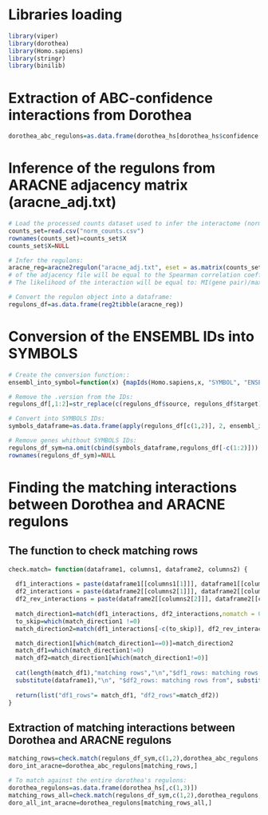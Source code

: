 # Libraries loading

```r
library(viper)
library(dorothea)
library(Homo.sapiens)
library(stringr)
library(binilib)
```

# Extraction of ABC-confidence interactions from Dorothea

```r
dorothea_abc_regulons=as.data.frame(dorothea_hs[dorothea_hs$confidence %in% c("A", "B", "C"), c(1,3)])
```
# Inference of the regulons from ARACNE adjacency matrix (aracne_adj.txt)

```r
# Load the processed counts dataset used to infer the interactome (norm_counts.csv: 10209 genes x 6 samples):
counts_set=read.csv("norm_counts.csv")
rownames(counts_set)=counts_set$X
counts_set$X=NULL

# Infer the regulons:
aracne_reg=aracne2regulon("aracne_adj.txt", eset = as.matrix(counts_set), format = "3col") # The Mode of Regulation (MoR) between each gene pair 
# of the adjacency file will be equal to the Spearman correlation coefficient between these genes. 
# The likelihood of the interaction will be equal to: MI(gene pair)/max(MI).

# Convert the regulon object into a dataframe:
regulons_df=as.data.frame(reg2tibble(aracne_reg))
```

# Conversion of the ENSEMBL IDs into SYMBOLS

```r
# Create the conversion function::
ensembl_into_symbol=function(x) {mapIds(Homo.sapiens,x, "SYMBOL", "ENSEMBL", multiVals = "first")}

# Remove the .version from the IDs:
regulons_df[,1:2]=str_replace(c(regulons_df$source, regulons_df$target), pattern = ".[0-9]+$", replacement = "")

# Convert into SYMBOLS IDs:
symbols_dataframe=as.data.frame(apply(regulons_df[c(1,2)], 2, ensembl_into_symbol))

# Remove genes whithout SYMBOLS IDs:
regulons_df_sym=na.omit(cbind(symbols_dataframe,regulons_df[-c(1:2)]))
rownames(regulons_df_sym)=NULL
```

# Finding the matching interactions between Dorothea and ARACNE regulons

## The function to check matching rows

```r
check.match= function(dataframe1, columns1, dataframe2, columns2) {
  
  df1_interactions = paste(dataframe1[[columns1[1]]], dataframe1[[columns1[2]]])
  df2_interactions = paste(dataframe2[[columns2[1]]], dataframe2[[columns2[2]]])
  df2_rev_interactions = paste(dataframe2[[columns2[2]]], dataframe2[[columns2[1]]])
  
  match_direction1=match(df1_interactions, df2_interactions,nomatch = 0)
  to_skip=which(match_direction1 !=0)
  match_direction2=match(df1_interactions[-c(to_skip)], df2_rev_interactions, nomatch = 0)

  match_direction1[which(match_direction1==0)]=match_direction2
  match_df1=which(match_direction1!=0)
  match_df2=match_direction1[which(match_direction1!=0)]
 
  cat(length(match_df1),"matching rows","\n","$df1_rows: matching rows from", 
  substitute(dataframe1),"\n", "$df2_rows: matching rows from", substitute(dataframe2),"\n")
  
  return(list("df1_rows"= match_df1, "df2_rows"=match_df2))
}
```
## Extraction of matching interactions between Dorothea and ARACNE regulons

```r
matching_rows=check.match(regulons_df_sym,c(1,2),dorothea_abc_regulons,c(1,2))
doro_int_aracne=dorothea_abc_regulons[matching_rows,]

# To match against the entire dorothea's regulons:
dorothea_regulons=as.data.frame(dorothea_hs[,c(1,3)])
matching_rows_all=check.match(regulons_df_sym,c(1,2),dorothea_regulons,c(1,2))
doro_all_int_aracne=dorothea_regulons[matching_rows_all,]

```
